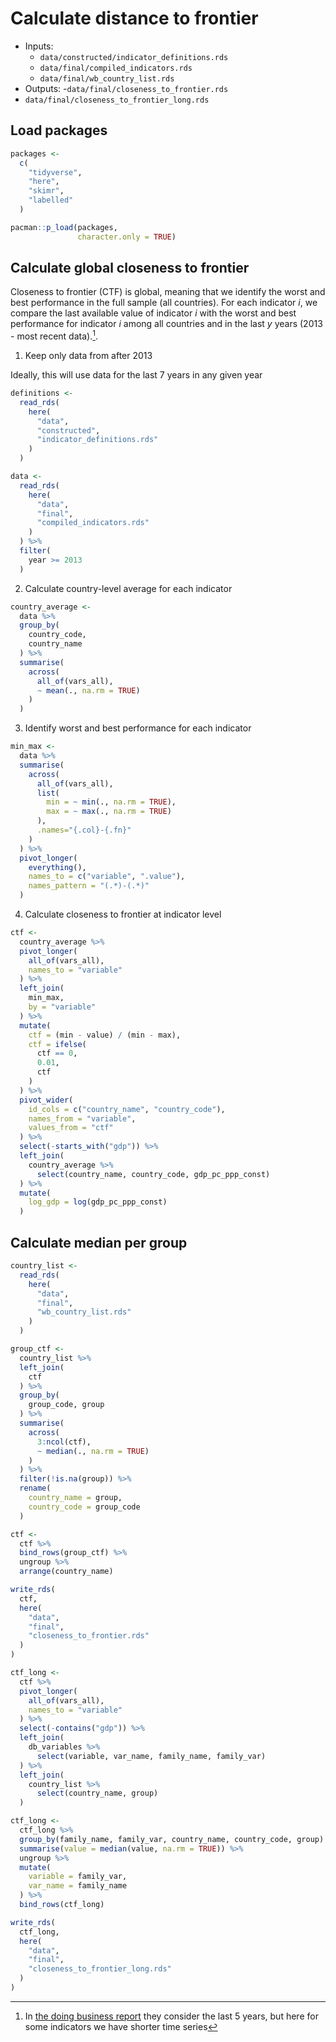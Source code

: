 # Calculate distance to frontier

- Inputs:
  - `data/constructed/indicator_definitions.rds`
  - `data/final/compiled_indicators.rds`
  - `data/final/wb_country_list.rds`
      
- Outputs:
 -`data/final/closeness_to_frontier.rds`
 - `data/final/closeness_to_frontier_long.rds`

## Load packages

```r
packages <- 
  c(
    "tidyverse",
    "here",
    "skimr",
    "labelled"
  )

pacman::p_load(packages,
               character.only = TRUE)
```

## Calculate global closeness to frontier

Closeness to frontier (CTF) is global, meaning that we identify the worst and best performance in the full sample (all countries). For each indicator $i$, we compare the last available value of indicator $i$ with the worst and best
performance for indicator $i$ among all countries and in the last $y$ years (2013 - most recent data).^[In [the doing business report](https://www.doingbusiness.org/content/dam/doingBusiness/media/Annual-Reports/English/DB17-Chapters/DB17-DTF-and-DBRankings.pdf) they consider the last 5 years, but here for some indicators we have shorter time series].


1. Keep only data from after 2013

Ideally, this will use data for the last 7 years in any given year

```r

definitions <-
  read_rds(
    here(
      "data",
      "constructed",
      "indicator_definitions.rds"
    )
  )

data <-
  read_rds(
    here(
      "data",
      "final",
      "compiled_indicators.rds"
    )
  ) %>%
  filter(
    year >= 2013
  )
```


2. Calculate country-level average for each indicator

```r
country_average <-
  data %>%
  group_by(
    country_code,
    country_name
  ) %>%
  summarise(
    across(
      all_of(vars_all),
      ~ mean(., na.rm = TRUE)
    )
  )
```

3. Identify worst and best performance for each indicator

```r
min_max <-
  data %>%
  summarise(
    across(
      all_of(vars_all),
      list(
        min = ~ min(., na.rm = TRUE),
        max = ~ max(., na.rm = TRUE)
      ),
      .names="{.col}-{.fn}"
    )
  ) %>%
  pivot_longer(
    everything(),
    names_to = c("variable", ".value"),
    names_pattern = "(.*)-(.*)"
  )
```

4. Calculate closeness to frontier at indicator level

```r
ctf <-
  country_average %>%
  pivot_longer(
    all_of(vars_all),
    names_to = "variable"
  ) %>%
  left_join(
    min_max,
    by = "variable"
  ) %>%
  mutate(
    ctf = (min - value) / (min - max),
    ctf = ifelse(
      ctf == 0,
      0.01,
      ctf
    )
  ) %>%
  pivot_wider(
    id_cols = c("country_name", "country_code"),
    names_from = "variable",
    values_from = "ctf"
  ) %>%
  select(-starts_with("gdp")) %>%
  left_join(
    country_average %>%
      select(country_name, country_code, gdp_pc_ppp_const)
  ) %>%
  mutate(
    log_gdp = log(gdp_pc_ppp_const)
  )
```

## Calculate median per group

```r
country_list <-
  read_rds(
    here(
      "data",
      "final",
      "wb_country_list.rds"
    )
  )

group_ctf <-
  country_list %>%
  left_join(
    ctf
  ) %>%
  group_by(
    group_code, group
  ) %>%
  summarise(
    across(
      3:ncol(ctf),
      ~ median(., na.rm = TRUE)
    )     
  ) %>%
  filter(!is.na(group)) %>%
  rename(
    country_name = group,
    country_code = group_code
  ) 

ctf <-
  ctf %>%
  bind_rows(group_ctf) %>%
  ungroup %>%
  arrange(country_name)

write_rds(
  ctf,
  here(
    "data",
    "final",
    "closeness_to_frontier.rds"
  )
)

ctf_long <-
  ctf %>%
  pivot_longer(
    all_of(vars_all),
    names_to = "variable"
  ) %>%
  select(-contains("gdp")) %>%
  left_join(
    db_variables %>%
      select(variable, var_name, family_name, family_var)
  ) %>%
  left_join(
    country_list %>%
      select(country_name, group)
  )

ctf_long <-
  ctf_long %>%
  group_by(family_name, family_var, country_name, country_code, group) %>%
  summarise(value = median(value, na.rm = TRUE)) %>%
  ungroup %>%
  mutate(
    variable = family_var,
    var_name = family_name
  ) %>%
  bind_rows(ctf_long)

write_rds(
  ctf_long,
  here(
    "data",
    "final",
    "closeness_to_frontier_long.rds"
  )
)
```
